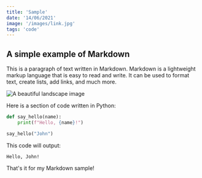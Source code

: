---
title: 'Sample'
date: '14/06/2021'
image: '/images/link.jpg'
tags: 'code'
---

## A simple example of Markdown

This is a paragraph of text written in Markdown. Markdown is a lightweight markup language that is easy to read and write. It can be used to format text, create lists, add links, and much more.

![A beautiful landscape image](https://images.unsplash.com/photo-1634675964509-4f593270ab82?ixlib=rb-4.0.3&ixid=MnwxMjA3fDB8MHxwaG90by1wYWdlfHx8fGVufDB8fHx8&auto=format&fit=crop&w=870&q=80)

Here is a section of code written in Python:

```python
def say_hello(name):
    print(f"Hello, {name}!")

say_hello("John")
```

This code will output:

```
Hello, John!
```

That's it for my Markdown sample!